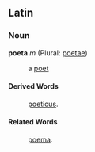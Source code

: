 ==Latin==
===Noun===
'''poeta''' ''m'' (Plural: [[poetae]])

: a [[poet]]

====Derived Words====
: [[poeticus]].
====Related Words====
: [[poema]].